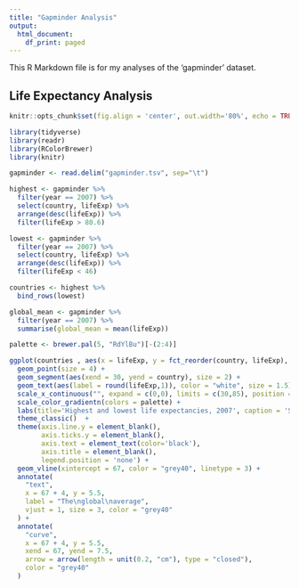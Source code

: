 ```yaml
---
title: "Gapminder Analysis"
output:
  html_document:
    df_print: paged
---
```


This R Markdown file is for my analyses of the 'gapminder' dataset.

## Life Expectancy Analysis

```r
knitr::opts_chunk$set(fig.align = 'center', out.width='80%', echo = TRUE)
```


```r
library(tidyverse)
library(readr)
library(RColorBrewer)
library(knitr)

gapminder <- read.delim("gapminder.tsv", sep="\t")
```

```r
highest <- gapminder %>%
  filter(year == 2007) %>%
  select(country, lifeExp) %>%
  arrange(desc(lifeExp)) %>%
  filter(lifeExp > 80.6)

lowest <- gapminder %>%
  filter(year == 2007) %>%
  select(country, lifeExp) %>%
  arrange(desc(lifeExp)) %>%
  filter(lifeExp < 46)

countries <- highest %>%
  bind_rows(lowest)

global_mean <- gapminder %>%
  filter(year == 2007) %>%
  summarise(global_mean = mean(lifeExp))

```

```r
palette <- brewer.pal(5, "RdYlBu")[-(2:4)]                      

ggplot(countries , aes(x = lifeExp, y = fct_reorder(country, lifeExp), color = lifeExp)) +
  geom_point(size = 4) +
  geom_segment(aes(xend = 30, yend = country), size = 2) +
  geom_text(aes(label = round(lifeExp,1)), color = "white", size = 1.5) +
  scale_x_continuous("", expand = c(0,0), limits = c(30,85), position = "top") +
  scale_color_gradientn(colors = palette) +
  labs(title='Highest and lowest life expectancies, 2007', caption = 'Source: gapminder') +
  theme_classic()  +
  theme(axis.line.y = element_blank(),
        axis.ticks.y = element_blank(),
        axis.text = element_text(color='black'),
        axis.title = element_blank(),
        legend.position = 'none') + 
  geom_vline(xintercept = 67, color = "grey40", linetype = 3) +
  annotate(
    "text",
    x = 67 + 4, y = 5.5,
    label = "The\nglobal\naverage",
    vjust = 1, size = 3, color = "grey40"
  ) +
  annotate(
    "curve",
    x = 67 + 4, y = 5.5,
    xend = 67, yend = 7.5,
    arrow = arrow(length = unit(0.2, "cm"), type = "closed"),
    color = "grey40"
  )
```

